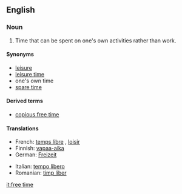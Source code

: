 ==English==

===Noun===
{{en-noun|-}}

# Time that can be spent on one's own activities rather than work.

====Synonyms====
*[[leisure]]
*[[leisure time]]
*one's own time<!--not idiomatic; do not wikify-->
*[[spare time]]

====Derived terms====
*[[copious free time]]<!--see Wikipedia article-->

====Translations====
{{trans-top|time that can be spent on one's own activities rather than work}}
*French: [[temps libre]] {{m}}, [[loisir]] {{m}}
*Finnish: [[vapaa-aika]]
*German: [[Freizeit]] {{f}}
{{trans-mid}}
*Italian: [[tempo libero]] {{m}}
*Romanian: [[timp liber]]
{{trans-bottom}}

[[it:free time]]